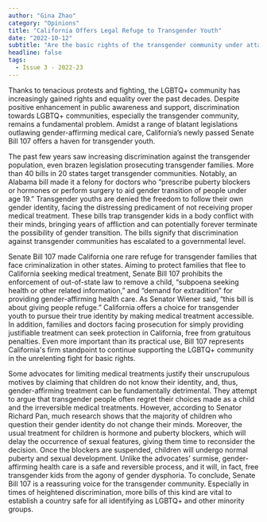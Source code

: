 ```yaml
---
author: "Gina Zhao"
category: "Opinions"
title: "California Offers Legal Refuge to Transgender Youth"
date: "2022-10-12"
subtitle: "Are the basic rights of the transgender community under attack?"
headline: false
tags:
  - Issue 3 - 2022-23
---
```


Thanks to tenacious protests and fighting, the LGBTQ+ community has increasingly gained rights and equality over the past decades. Despite positive enhancement in public awareness and support, discrimination towards LGBTQ+ communities, especially the transgender community, remains a fundamental problem. Amidst a range of blatant legislations outlawing gender-affirming medical care, California’s newly passed Senate Bill 107 offers a haven for transgender youth.

The past few years saw increasing discrimination against the transgender population, even brazen legislation prosecuting transgender families. More than 40 bills in 20 states target transgender communities. Notably, an Alabama bill made it a felony for doctors who “prescribe puberty blockers or hormones or perform surgery to aid gender transition of people under age 19.” Transgender youths are denied the freedom to follow their own gender identity, facing the distressing predicament of not receiving proper medical treatment. These bills trap transgender kids in a body conflict with their minds, bringing years of affliction and can potentially forever terminate the possibility of gender transition. The bills signify that discrimination against transgender communities has escalated to a governmental level.

Senate Bill 107 made California one rare refuge for transgender families that face criminalization in other states. Aiming to protect families that flee to California seeking medical treatment, Senate Bill 107 prohibits the enforcement of out-of-state law to remove a child, “subpoena seeking health or other related information,” and “demand for extradition” for providing gender-affirming health care. As Senator Wiener said, “this bill is about giving people refuge.” California offers a choice for transgender youth to pursue their true identity by making medical treatment accessible. In addition, families and doctors facing prosecution for simply providing justifiable treatment can seek protection in California, free from gratuitous penalties. Even more important than its practical use, Bill 107 represents California's firm standpoint to continue supporting the LGBTQ+ community in the unrelenting fight for basic rights.

Some advocates for limiting medical treatments justify their unscrupulous motives by claiming that children do not know their identity, and, thus, gender-affirming treatment can be fundamentally detrimental. They attempt to argue that transgender people often regret their choices made as a child and the irreversible medical treatments. However, according to Senator Richard Pan, much research shows that the majority of children who question their gender identity do not change their minds. Moreover, the usual treatment for children is hormone and puberty blockers, which will delay the occurrence of sexual features, giving them time to reconsider the decision. Once the blockers are suspended, children will undergo normal puberty and sexual development. Unlike the advocates’ surmise, gender-affirming health care is a safe and reversible process, and it will, in fact, free transgender kids from the agony of gender dysphoria. To conclude, Senate Bill 107 is a reassuring voice for the transgender community. Especially in times of heightened discrimination, more bills of this kind are vital to establish a country safe for all identifying as LGBTQ+ and other minority groups.
